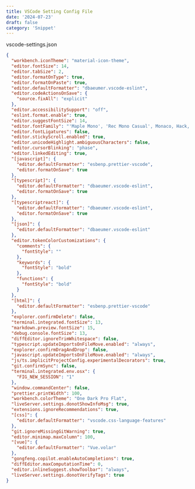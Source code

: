 ```yaml
---
title: VSCode Setting Config File
date: '2024-07-23'
draft: false
category: 'Snippet'
---
```


vscode-settings.json

```json
{
  "workbench.iconTheme": "material-icon-theme",
  "editor.fontSize": 14,
  "editor.tabSize": 2,
  "editor.formatOnType": true,
  "editor.formatOnPaste": true,
  "editor.defaultFormatter": "dbaeumer.vscode-eslint",
  "editor.codeActionsOnSave": {
    "source.fixAll": "explicit"
  },
  "editor.accessibilitySupport": "off",
  "eslint.format.enable": true,
  "editor.suggestFontSize": 14,
  "editor.fontFamily": "'Maple Mono', 'Rec Mono Casual', Monaco, Hack, Menlo, 'Courier New', monospace",
  "editor.fontLigatures": false,
  "editor.stickyScroll.enabled": true,
  "editor.unicodeHighlight.ambiguousCharacters": false,
  "editor.cursorBlinking": "phase",
  "editor.linkedEditing": true,
  "[javascript]": {
    "editor.defaultFormatter": "esbenp.prettier-vscode",
    "editor.formatOnSave": true
  },
  "[typescript]": {
    "editor.defaultFormatter": "dbaeumer.vscode-eslint",
    "editor.formatOnSave": true
  },
  "[typescriptreact]": {
    "editor.defaultFormatter": "dbaeumer.vscode-eslint",
    "editor.formatOnSave": true
  },
  "[json]": {
    "editor.defaultFormatter": "dbaeumer.vscode-eslint"
  },
  "editor.tokenColorCustomizations": {
    "comments": {
      "fontStyle": ""
    },
    "keywords": {
      "fontStyle": "bold"
    },
    "functions": {
      "fontStyle": "bold"
    }
  },
  "[html]": {
    "editor.defaultFormatter": "esbenp.prettier-vscode"
  },
  "explorer.confirmDelete": false,
  "terminal.integrated.fontSize": 13,
  "markdown.preview.fontSize": 15,
  "debug.console.fontSize": 13,
  "diffEditor.ignoreTrimWhitespace": false,
  "typescript.updateImportsOnFileMove.enabled": "always",
  "explorer.confirmDragAndDrop": false,
  "javascript.updateImportsOnFileMove.enabled": "always",
  "js/ts.implicitProjectConfig.experimentalDecorators": true,
  "git.confirmSync": false,
  "terminal.integrated.env.osx": {
    "FIG_NEW_SESSION": "1"
  },
  "window.commandCenter": false,
  "prettier.printWidth": 100,
  "workbench.colorTheme": "One Dark Pro Flat",
  "liveServer.settings.donotShowInfoMsg": true,
  "extensions.ignoreRecommendations": true,
  "[css]": {
    "editor.defaultFormatter": "vscode.css-language-features"
  },
  "git.ignoreMissingGitWarning": true,
  "editor.minimap.maxColumn": 100,
  "[vue]": {
    "editor.defaultFormatter": "Vue.volar"
  },
  "gongfeng.copilot.enableAutoCompletions": true,
  "diffEditor.maxComputationTime": 0,
  "editor.inlineSuggest.showToolbar": "always",
  "liveServer.settings.donotVerifyTags": true
}
```
